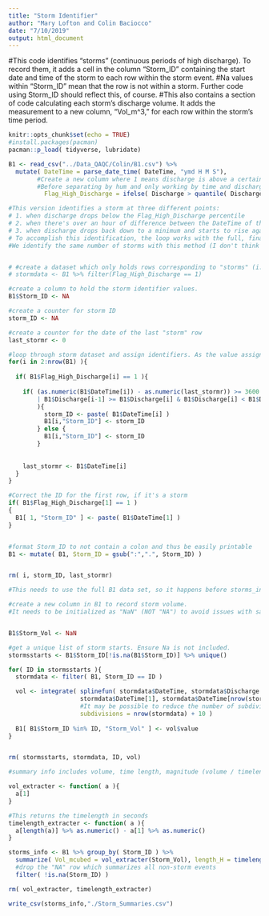 ```yaml
---
title: "Storm Identifier"
author: "Mary Lofton and Colin Baciocco"
date: "7/10/2019"
output: html_document
---
```


#This code identifies "storms" (continuous periods of high discharge). To record them, it adds a cell in the column "Storm_ID" containing the start date and time of the storm to each row within the storm event.
#Na values within "Storm_ID" mean that the row is not within a storm. Further code using Storm_ID should reflect this, of course.
#This also contains a section of code calculating each storm's discharge volume. It adds the measurement to a new column, "Vol_m^3," for each row within the storm's time period.


```r
knitr::opts_chunk$set(echo = TRUE)
#install.packages(pacman)
pacman::p_load( tidyverse, lubridate)
```


```r

B1 <- read_csv("../Data_QAQC/Colin/B1.csv") %>%
  mutate( DateTime = parse_date_time( DateTime, "ymd H M S"),
        #Create a new column where 1 means discharge is above a certain percentile and 0 means it's not
        #Before separating by hum and only working by time and discharge, we identifified about 120 storms with a 99th percentile criterion and 609 with a 90th.
          Flag_High_Discharge = ifelse( Discharge > quantile( Discharge, 0.93, names = FALSE), 1, 0) )
```


```r
#This version identifies a storm at three different points:
# 1. when discharge drops below the Flag_High_Discharge percentile
# 2. when there's over an hour of difference between the DateTime of the current and previous "storm" rows. 
# 3. when discharge drops back down to a minimum and starts to rise again.
# To accomplish this identification, the loop works with the full, finalized dataset instead of only the portion including storms. 
#We identify the same number of storms with this method (I don't think there are all that many events where discharge bottoms out RIGHT below the 90th percentile and then jumps back up over it within the hour), but it's good to be thorough.


# #create a dataset which only holds rows corresponding to "storms" (i.e. rows where discharge is at or above the 90th quantile )
# stormdata <- B1 %>% filter(Flag_High_Discharge == 1)

#create a column to hold the storm identifier values.
B1$Storm_ID <- NA

#create a counter for storm ID
storm_ID <- NA

#create a counter for the date of the last "storm" row
last_stormr <- 0

#loop through storm dataset and assign identifiers. As the value assigned to each row depends on values in the row before it, the loop starts on the second row. This skipping may mean that the dataset starts with a storm the first row may be unidentified, but we manually correct the error with a line of code below.
for(i in 2:nrow(B1) ){
  
  if( B1$Flag_High_Discharge[i] == 1 ){
     
    if( (as.numeric(B1$DateTime[i]) - as.numeric(last_stormr)) >= 3600 
        | B1$Discharge[i-1] >= B1$Discharge[i] & B1$Discharge[i] < B1$Discharge[i+1]
        ){
          storm_ID <- paste( B1$DateTime[i] )
          B1[i,"Storm_ID"] <- storm_ID
        } else {
          B1[i,"Storm_ID"] <- storm_ID
        }
    
    
    last_stormr <- B1$DateTime[i]
  }
}

#Correct the ID for the first row, if it's a storm 
if( B1$Flag_High_Discharge[1] == 1 )
{
  B1[ 1, "Storm_ID" ] <- paste( B1$DateTime[1] )
}


#format Storm_ID to not contain a colon and thus be easily printable
B1 <- mutate( B1, Storm_ID = gsub(":",".", Storm_ID) )


rm( i, storm_ID, last_stormr)
```


```r
#This needs to use the full B1 data set, so it happens before storms_info is created. The volume calculations are added to each row within their respective storm.

#create a new column in B1 to record storm volume.
#It needs to be initialized as "NaN" (NOT "NA") to avoid issues with saving and reading B1 as a csv. Apparently, "NaN" is associated with floats (ie, doubles), while NA is not.


B1$Storm_Vol <- NaN

#get a unique list of storm starts. Ensure Na is not included.
stormsstarts <- B1$Storm_ID[!is.na(B1$Storm_ID)] %>% unique()

for( ID in stormsstarts ){
  stormdata <- filter( B1, Storm_ID == ID )

  vol <- integrate( splinefun( stormdata$DateTime, stormdata$Discharge ),
                    stormdata$DateTime[1], stormdata$DateTime[nrow(stormdata)], 
                    #It may be possible to reduce the number of subdivisions to get this to speed up.
                    subdivisions = nrow(stormdata) + 10 )
  
  B1[ B1$Storm_ID %in% ID, "Storm_Vol" ] <- vol$value
}


rm( stormsstarts, stormdata, ID, vol)
```


```r
#summary info includes volume, time length, magnitude (volume / timelength)

vol_extracter <- function( a ){
  a[1]
}

#This returns the timelength in seconds
timelength_extracter <- function( a ){
  a[length(a)] %>% as.numeric() - a[1] %>% as.numeric()
}

storms_info <- B1 %>% group_by( Storm_ID ) %>%
  summarize( Vol_mcubed = vol_extracter(Storm_Vol), length_H = timelength_extracter(DateTime) / 3600, Intensity = Vol_mcubed / length_H ) %>%
  #drop the "NA" row which summarizes all non-storm events
  filter( !is.na(Storm_ID) )

rm( vol_extracter, timelength_extracter)
```


```r
write_csv(storms_info,"./Storm_Summaries.csv")
```
